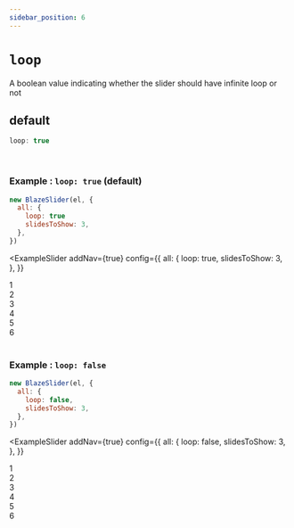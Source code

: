 ```yaml
---
sidebar_position: 6
---
```



# `loop`

A boolean value indicating whether the slider should have infinite loop or not

## default

```typescript
loop: true
```

<br />

### Example : `loop: true` (default)

```javascript
new BlazeSlider(el, {
  all: {
    loop: true
    slidesToShow: 3,
  },
})
```

<ExampleSlider
  addNav={true}
  config={{
    all: {
      loop: true,
      slidesToShow: 3,
    },
  }}
>
  <div> 1 </div>
  <div> 2 </div>
  <div> 3 </div>
  <div> 4 </div>
  <div> 5 </div>
  <div> 6 </div>
</ExampleSlider>

<br />

### Example : `loop: false`

```javascript
new BlazeSlider(el, {
  all: {
    loop: false,
    slidesToShow: 3,
  },
})
```

<ExampleSlider
  addNav={true}
  config={{
    all: {
      loop: false,
      slidesToShow: 3,
    },
  }}
>
  <div> 1 </div>
  <div> 2 </div>
  <div> 3 </div>
  <div> 4 </div>
  <div> 5 </div>
  <div> 6 </div>
</ExampleSlider>
